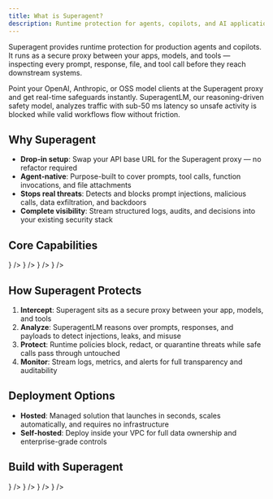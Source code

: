 ```yaml
---
title: What is Superagent?
description: Runtime protection for agents, copilots, and AI applications
---
```


Superagent provides runtime protection for production agents and copilots. It runs as a secure proxy between your apps, models, and tools — inspecting every prompt, response, file, and tool call before they reach downstream systems.

Point your OpenAI, Anthropic, or OSS model clients at the Superagent proxy and get real-time safeguards instantly. SuperagentLM, our reasoning-driven safety model, analyzes traffic with sub-50 ms latency so unsafe activity is blocked while valid workflows flow without friction.

## Why Superagent

- **Drop-in setup**: Swap your API base URL for the Superagent proxy — no refactor required  
- **Agent-native**: Purpose-built to cover prompts, tool calls, function invocations, and file attachments  
- **Stops real threats**: Detects and blocks prompt injections, malicious calls, data exfiltration, and backdoors  
- **Complete visibility**: Stream structured logs, audits, and decisions into your existing security stack  

## Core Capabilities

<Cards>
  <IconCard 
    title="Runtime Protection" 
    description="Inspects inbound prompts and outbound responses for adversarial patterns in real time"
    icon={<Shield className="size-4" />}
  />
  <IconCard 
    title="Guarded Tooling" 
    description="Validates tool calls, parameters, and execution context before they run"
    icon={<Workflow className="size-4" />}
  />
  <IconCard 
    title="SuperagentLM" 
    description="Reasoning-driven safety model that scores every request in milliseconds"
    icon={<Cpu className="size-4" />}
  />
  <IconCard 
    title="Unified Observability" 
    description="Centralize policies, audits, and redaction reports for fast incident response"
    icon={<BarChart3 className="size-4" />}
  />
</Cards>

## How Superagent Protects

1. **Intercept**: Superagent sits as a secure proxy between your app, models, and tools  
2. **Analyze**: SuperagentLM reasons over prompts, responses, and payloads to detect injections, leaks, and misuse  
3. **Protect**: Runtime policies block, redact, or quarantine threats while safe calls pass through untouched  
4. **Monitor**: Stream logs, metrics, and alerts for full transparency and auditability  

## Deployment Options

- **Hosted**: Managed solution that launches in seconds, scales automatically, and requires no infrastructure  
- **Self-hosted**: Deploy inside your VPC for full data ownership and enterprise-grade controls  

## Build with Superagent

<Cards>
<IconCard 
    title="TypeScript SDK" 
    href="/typescript-sdk" 
    description="Drop-in client for Node.js, Vite, and edge runtimes"
    icon={<TypeScriptIcon className="size-4" />}
  />
  <IconCard 
    title="Python SDK" 
    href="/python-sdk" 
    description="Typed Python bindings with OpenAI-compatible APIs"
    icon={<PythonIcon className="size-4" />}
  />
  <IconCard
    title="Deployment"
    href="/deployment"
    description="Deploy Superagent using Docker, Node.js, or Rust"
    icon={<Server className="size-4" />}
  />
  <IconCard
    title="SuperagentLM"
    href="/llms/superagent-lm-guard-20b"
    description="Download guard and redact models with eval datasets"
    icon={<Cpu className="size-4" />}
  />
</Cards>
